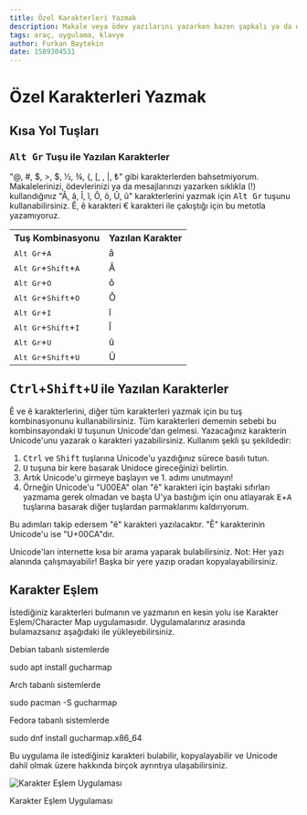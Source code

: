 ```yaml
---
title: Özel Karakterleri Yazmak
description: Makale veya ödev yazılarını yazarken bazen şapkalı ya da daha farklı karakterleri yazmak gerekebiliyor. İşte nasıl yazacağınız!
tags: araç, uygulama, klavye
author: Furkan Baytekin
date: 1589304531
---
```



# Özel Karakterleri Yazmak

## Kısa Yol Tuşları

### <kbd>Alt Gr</kbd> Tuşu ile Yazılan Karakterler

&quot;@, #, $, &gt;, $, &frac12;, &frac34;, &#123;, &#91;, \, |, ₺&quot; gibi karakterlerden bahsetmiyorum. Makalelerinizi, &ouml;devlerinizi ya da mesajlarınızı yazarken sıklıkla (!) kullandığınız &quot;&Acirc;, &acirc;, &Icirc;, &icirc;, &Ocirc;, &ocirc;, &Ucirc;, &ucirc;&quot; karakterlerini yazmak için <kbd>Alt Gr</kbd> tuşunu kullanabilirsiniz. &Ecirc;, &ecirc; karakteri &euro; karakteri ile çakıştığı için bu metotla yazamıyoruz.

<table>
	<tbody>
		<tr>
			<th>Tuş Kombinasyonu</th>
			<th>Yazılan Karakter</th>
		</tr>
		<tr>
			<td><kbd>Alt Gr</kbd>+<kbd>A</kbd></td>
			<td>&acirc;</td>
		</tr>
		<tr>
			<td><kbd>Alt Gr</kbd>+<kbd>Shift</kbd>+<kbd>A</kbd></td>
			<td>&Acirc;</td>
		</tr>
		<tr>
			<td><kbd>Alt Gr</kbd>+<kbd>O</kbd></td>
			<td>&ocirc;</td>
		</tr>
		<tr>
			<td><kbd>Alt Gr</kbd>+<kbd>Shift</kbd>+<kbd>O</kbd></td>
			<td>&Ocirc;</td>
		</tr>
		<tr>
			<td><kbd>Alt Gr</kbd>+<kbd>I</kbd></td>
			<td>&icirc;</td>
		</tr>
		<tr>
			<td><kbd>Alt Gr</kbd>+<kbd>Shift</kbd>+<kbd>I</kbd></td>
			<td>&Icirc;</td>
		</tr>
		<tr>
			<td><kbd>Alt Gr</kbd>+<kbd>U</kbd></td>
			<td>&ucirc;</td>
		</tr>
		<tr>
			<td><kbd>Alt Gr</kbd>+<kbd>Shift</kbd>+<kbd>U</kbd></td>
			<td>&Ucirc;</td>
		</tr>
	</tbody>
</table>

## <kbd>Ctrl</kbd>+<kbd>Shift</kbd>+<kbd>U</kbd> ile Yazılan Karakterler

&Ecirc; ve &ecirc; karakterlerini, diğer t&uuml;m karakterleri yazmak için bu tuş kombinasyonunu kullanabilirsiniz. T&uuml;m karakterleri dememin sebebi bu kombinsayondaki <kbd>U</kbd> tuşunun Unicode'dan gelmesi. Yazacağınız karakterin Unicode'unu yazarak o karakteri yazabilirsiniz. Kullanım şekli şu şekildedir:

1. <kbd>Ctrl</kbd> ve <kbd>Shift</kbd> tuşlarına Unicode'u yazdığınız s&uuml;rece basılı tutun.
2. <kbd>U</kbd> tuşuna bir kere basarak Unidoce gireceğinizi belirtin.
3. Artık Unicode'u girmeye başlayın ve 1. adımı unutmayın!
4. &Ouml;rneğin Unicode'u &quot;U00EA&quot; olan &quot;&ecirc;&quot; karakteri için baştaki sıfırları yazmama gerek olmadan ve başta U'ya bastığım için onu atlayarak <kbd>E</kbd>+<kbd>A</kbd> tuşlarına basarak diğer tuşlardan parmaklarımı kaldırıyorum.

Bu adımları takip edersem &quot;&ecirc;&quot; karakteri yazılacaktır. &quot;&Ecirc;&quot; karakterinin Unicode'u ise &quot;U+00CA&quot;dır.

Unicode'ları internette kısa bir arama yaparak bulabilirsiniz. Not: Her yazı alanında çalışmayabilir! Başka bir yere yazıp oradan kopyalayabilirsiniz.

## Karakter Eşlem

İstediğiniz karakterleri bulmanın ve yazmanın en kesin yolu ise Karakter Eşlem/Character Map uygulamasıdır. Uygulamalarınız arasında bulamazsanız aşağıdaki ile y&uuml;kleyebilirsiniz.

Debian tabanlı sistemlerde

<Window>
  <Terminal>sudo apt install gucharmap</Terminal>
</Window>

Arch tabanlı sistemlerde

<Window>
  <Terminal>sudo pacman -S gucharmap</Terminal>
</Window>

Fedora tabanlı sistemlerde

<Window>
  <Terminal>sudo dnf install gucharmap.x86_64</Terminal>
</Window>

Bu uygulama ile istediğiniz karakteri bulabilir, kopyalayabilir ve Unicode dahil olmak &uuml;zere hakkında birçok ayrıntıya ulaşabilirsiniz.

<img alt="Karakter Eşlem Uygulaması" src="/uploads/blogs/ozel_karakterleri_yazmak/charactermap.png" />

Karakter Eşlem Uygulaması